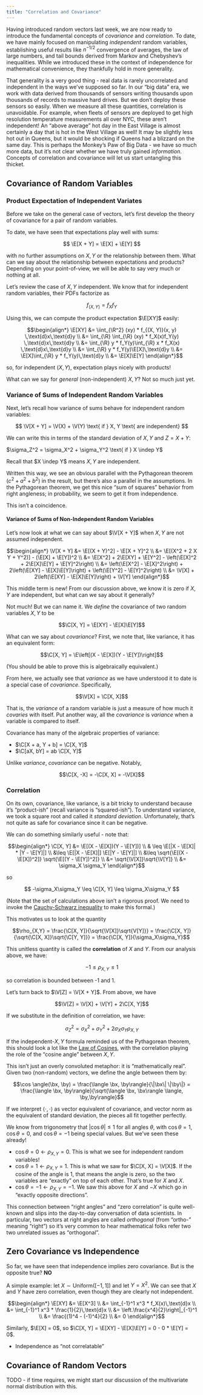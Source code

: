 ```yaml
---
title: "Correlation and Covariance"
---
```


$$\newcommand{\P}{\mathbb{P}} \newcommand{\E}{\mathbb{E}} \newcommand{\V}{\mathbb{V}} \newcommand{\R}{\mathbb{R}} \newcommand{\bx}{\mathbf{x}} \newcommand{\by}{\mathbf{y}} \newcommand{\bX}{\mathbf{X}} \newcommand{\bY}{\mathbf{Y}} \newcommand{\bZ}{\mathbf{Z}} \newcommand{\C}{\mathbb{C}} \newcommand{\indep}{\,\perp\!\!\!\!\perp\,} $$

Having introduced random vectors last week, we are now ready to introduce the
fundamental concepts of _covariance_ and _correlation_. To date, we have
mainly focused on manipulating _independent_ random variables, establishing
useful results like $n^{-1/2}$ convergence of averages, the law of large numbers,
and tail bounds derived from Markov and Chebyshev's inequalities. While we
introduced these in the context of independence for mathematical convenience,
they thankfully hold in more generality. 

That generality is a very good thing - real data is rarely uncorrelated and
independent in the ways we've supposed so far. In our "big data" era, we 
work with data derived from thousands of sensors writing thousands upon thousands
of records to massive hard drives. But we don't deploy these sensors so easily. 
When we measure all these quantities, correlation is unavoidable. For example,
when fleets of sensors are deployed to get high resolution temperature
measurements all over NYC, these aren't independent! An "above average" hot day
in the East Village is almost certainly a day that is hot in the West Village 
as well! It may be slightly less hot out in Queens, but it would be shocking if
Queens had a blizzard on the same day. This is perhaps the Monkey's Paw of Big
Data - we have so much more data, but it's not clear whether we have truly gained
*information*. Concepts of correlation and covariance will let us start untangling
this thicket. 

## Covariance of Random Variables

### Product Expectation of Independent Variates

Before we take on the general case of vectors, let's first develop the theory
of covariance for a pair of random variables. 

To date, we have seen that expectations play well with sums: 

$$ \E[X + Y] = \E[X] + \E[Y] $$ 

with no further assumptions on $X, Y$ or the relationship between them. What can
we say about the relationship between expectations and products? Depending
on your point-of-view, we will be able to say very much or nothing at all. 

Let's review the case of $X, Y$ independent. We know that for independent random
variables, their PDFs factorize as 

$$f_{(X, Y)} = f_Xf_Y$$

Using this, we can compute the product expectation $\E[XY]$ easily: 

$$\begin{align*}
\E[XY] &= \iint_{\R^2} (xy) * f_{(X, Y)}(x, y) \,\text{d}x\,\text{d}y \\
&= \int_{\R} \int_{\R} (xy) * f_X(x)f_Y(y) \,\text{d}x\,\text{d}y \\
&= \int_{\R} y * f_Y(y)\int_{\R} x * f_X(x) \,\text{d}x\,\text{d}y \\
&= \int_{\R} y * f_Y(y)\E[X]\,\text{d}y \\
&= \E[X]\int_{\R} y * f_Y(y)\,\text{d}y \\
&= \E[X]\E[Y]
\end{align*}$$

so, for independent $(X, Y)$, expectation plays nicely with products!

What can we say for _general_ (non-independent) $X, Y$? Not so much just yet. 


### Variance of Sums of Independent Random Variables

Next, let's recall how variance of sums behave for independent random variables:

$$ \V[X + Y] = \V(X) + \V(Y) \text{ if } X, Y \text{ are independent} $$

We can write this in terms of the standard deviation of $X, Y$ and $Z = X + Y$: 

$\sigma_Z^2 = \sigma_X^2 + \sigma_Y^2 \text{ if } X \indep Y$ 

Recall that $X \indep Y$ means $X, Y$ are independent. 

Written this way, we see an obvious parallel with the Pythagorean theorem 
($c^2 + a^2 + b^2$) in the result, but there's also a parallel in the assumptions.
In the Pythagorean theorem, we get this nice "sum of squares" behavior from 
right angleness; in probability, we seem to get it from independence. 

This isn't a coincidence. 

#### Variance of Sums of Non-Independent Random Variables

Let's now look at what we can say about $\V[X + Y]$ when $X, Y$ are not assumed
independent. 

$$\begin{align*}
\V[X + Y] &= \E[(X + Y)^2] - \E[X + Y]^2 \\
&= \E[(X^2 + 2 X Y + Y^2)] - (\E[X] + \E[Y])^2 \\
&= \E[X^2] + 2\E[XY] + \E[Y^2] - \left(\E[X]^2 + 2\E[X]\E[Y] + \E[Y]^2\right) \\
&= \left(\E[X^2] - \E[X]^2\right) + 2\left(\E[XY] - \E[X]\E[Y]\right) + \left(\E[Y^2] - \E[Y]^2\right) \\
&= \V[X] + 2\left(\E[XY] - \E[X]\E[Y]\right) + \V[Y]
\end{align*}$$

This middle term is new! From our discussion above, we know it is zero if $X, Y$
are independent, but what can we say about it generally? 

Not much! But we can name it. We *define* the covariance of two random variables
$X, Y$ to be 

$$\C[X, Y] = \E[XY] - \E[X]\E[Y]$$

What can we say about *covariance*? First, we note that, like variance, it
has an equivalent form: 

$$\C[X, Y] = \E\left[(X - \E[X])(Y - \E[Y])\right]$$

(You should be able to prove this is algebraically equivalent.)

From here, we actually see that *variance* as we have understood it to date
is a special case of *covariance*. Specifically, 

$$\V[X] = \C[X, X]$$

That is, the *variance* of a random variable is just a measure of how much
it *covaries* with itself. Put another way, all the *covariance* is *variance*
when a variable is compared to itself. 

Covariance has many of the algebraic properties of variance: 

- $\C[X + a, Y + b] = \C[X, Y]$
- $\C[aX, bY] = ab \C[X, Y]$

Unlike *variance*, *covariance* can be negative. Notably, 

$$\C[X, -X] = -\C[X, X] = -\V[X]$$

### Correlation

On its own, covariance, like variance, is a bit tricky to understand because
it's "product-ish" (recall variance is "squared-ish"). To understand variance,
we took a square root and called it *standard deviation*. Unfortunately, that's
not quite as safe for covariance since it can be negative. 

We can do something similarly useful - note that:  

$$\begin{align*}
\C[X, Y] &= \E[(X - \E[X])(Y - \E[Y])] \\ 
& \leq \E[|X - \E[X]| * |Y - \E[Y]|] \\
&\leq \E[|X - \E[X]|] \E[|Y - \E[Y]|] \\
&\leq \sqrt{\E[(X - \E[X])^2]} \sqrt{\E[(Y - \E[Y])^2]} \\
&= \sqrt{\V[X]}\sqrt{\V[Y]} \\
&= \sigma_X \sigma_Y
\end{align*}$$

so 

$$ -\sigma_X\sigma_Y \leq \C[X, Y] \leq \sigma_X\sigma_Y $$

(Note that the set of calculations above isn't a rigorous proof. We need to
invoke the [Cauchy-Schwarz inequality](https://en.wikipedia.org/wiki/Cauchy%E2%80%93Schwarz_inequality)
to make this formal.)

This motivates us to look at the quantity

$$\rho_{X,Y} = \frac{\C[X, Y]}{\sqrt{\V[X]}\sqrt{V[Y]}} = \frac{\C[X, Y]}{\sqrt{\C[X, X]}\sqrt{\C[Y, Y]}} = \frac{\C[X, Y]}{\sigma_X\sigma_Y}$$

This unitless quantity is called the **correlation** of $X$ and $Y$. From our 
analysis above, we have: 

$$-1 \leq \rho_{X, Y} \leq 1$$

so correlation is bounded between -1 and 1. 

Let's turn back to $\V[Z] = \V[X + Y]$. From above, we have

$$\V[Z] = \V[X] + \V[Y] + 2\C[X, Y]$$

If we substitute in the definition of correlation, we have: 

$$\sigma_Z^2 = \sigma_X^2 + \sigma_Y^2 + 2\sigma_X\sigma_Y \rho_{X, Y}$$

If the independent-$X, Y$ formula reminded us of the Pythagorean theorem,
this should look a lot like the [Law of
Cosines](https://en.wikipedia.org/wiki/Law_of_cosines), with the correlation
playing the role of the "cosine angle" between $X, Y$. 

This isn't just an overly convoluted metaphor: it is "mathematically real". 
Given two (non-random) vectors, we define the angle between them by:

$$\cos \angle(\bx, \by) = \frac{\langle \bx, \by\rangle}{\|\bx\| \|\by\|} = \frac{\langle \bx, \by\rangle}{\sqrt{\langle \bx, \bx\rangle \langle, \by,\by\rangle}$$

If we interpret $\langle \cdot, \cdot \rangle$ as vector equivalent
of covariance, and vector norm as the equivalent of standard deviation, the pieces
all fit together perfectly. 

We know from trigonometry that $|\cos\theta| \leq 1$ for all angles $\theta$,
with $\cos \theta = 1$, $\cos \theta = 0$, and $\cos \theta = -1$ being special
values. But we've seen these already!

- $\cos \theta = 0 \leftarrow \rho_{X, Y} = 0$. This is what we see for
  independent random variables!
- $\cos \theta = 1 \leftarrow \rho_{X, Y} = 1$. This is what we saw for
  $\C[X, X] = \V[X]$. If the cosine of the angle is 1, that means the
  angle is zero, so the two variables are "exactly" on top of each other. 
  That's true for $X$ and $X$. 
- $\cos \theta = -1 \leftarrow \rho_{X, Y} = -1$. We saw this above for $X$ and
  $-X$ which go in "exactly opposite directions".
  
This connection between "right angles" and "zero correlation" is quite
well-known and slips into the day-to-day conversation of data scientists. In
particular, two vectors at right angles are called _orthogonal_ (from "ortho-"
meaning "right") so it's very common to hear mathematical folks refer two
two unrelated issues as "orthogonal". 

## Zero Covariance vs Independence

So far, we have seen that independence implies zero covariance. But is the
opposite true? **NO**

A simple example: let $X \sim \text{Uniform}([-1, 1])$ and let $Y = X^2$. We
can see that $X$ and $Y$ have zero correlation, even though they are clearly
not independent. 

$$\begin{align*}
\E[XY] &= \E[X^3]  \\
       &= \int_{-1}^1 x^3 * f_X(x)\,\text{d}x \\
       &= \int_{-1}^1 x^3 * \frac{1}{2}\,\text{d}x \\
       &= \left.\frac{x^4}{2}\right|_{-1}^1 \\
       &= \frac{(1)^4 - (-1)^4}{2} \\
       &= 0 
\end{align*}$$

Similarly, $\E[X] = 0$, so $\C[X, Y] = \E[XY] - \E[X]\E[Y] = 0 - 0 * \E[Y] = 0$.

- Independence as "not correlatable" 

## Covariance of Random Vectors

TODO - if time requires, we might start our discussion of the multivariate
normal distribution with this. 
